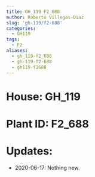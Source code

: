 ```yaml
---
title: GH_119 F2_688
author: Roberto Villegas-Diaz
slug: 'gh-119/f2-688'
categories:
  - GH119
tags:
  - F2
aliases:
  - gh_119-f2_688
  - gh-119-f2-688
  - gh119-f2688
---
```


# **House**: GH_119
# **Plant ID**: F2_688
# **Updates**: 
 - 2020-06-17: Nothing new.
